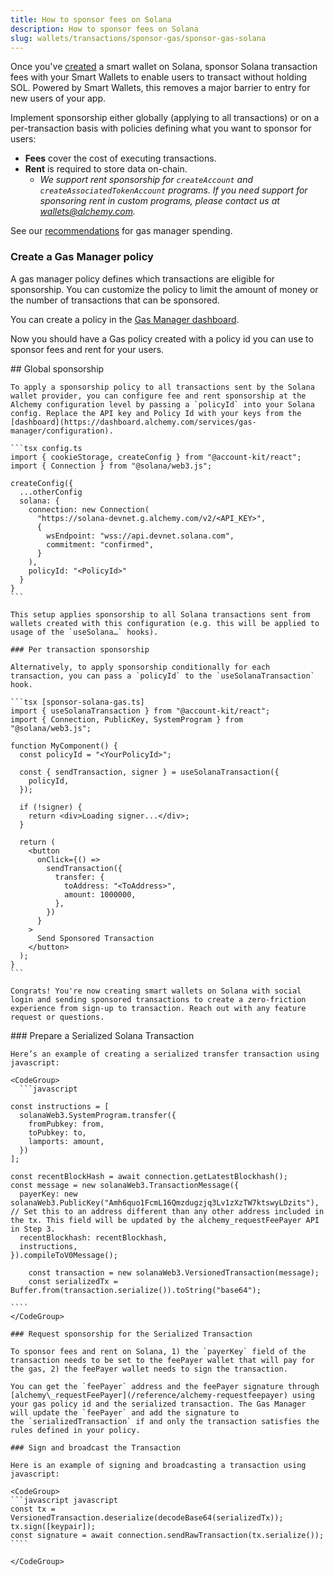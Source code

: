 ```yaml
---
title: How to sponsor fees on Solana
description: How to sponsor fees on Solana
slug: wallets/transactions/sponsor-gas/sponsor-gas-solana
---
```


Once you've [created](/docs/wallets/react/solana-wallets/get-started) a smart wallet on Solana, sponsor Solana transaction fees with your Smart Wallets to enable users to transact without holding SOL. Powered by Smart Wallets, this removes a major barrier to entry for new users of your app.

Implement sponsorship either globally (applying to all transactions) or on a per-transaction basis with policies defining what you want to sponsor for users:

- **Fees** cover the cost of executing transactions.
- **Rent** is required to store data on-chain.
  - _We support rent sponsorship for `createAccount` and `createAssociatedTokenAccount` programs. If you need support for sponsoring rent in custom programs, please contact us at [wallets@alchemy.com](mailto:wallets@alchemy.com)._

See our [recommendations](https://www.alchemy.com/support/best-practices-to-limit-gas-manager-spend) for gas manager spending.

### Create a Gas Manager policy

A gas manager policy defines which transactions are eligible for sponsorship. You can customize the policy to limit the amount of money or the number of transactions that can be sponsored.

You can create a policy in the [Gas Manager dashboard](https://dashboard.alchemy.com/gas-manager/policy/create/?a=api-docs).

Now you should have a Gas policy created with a policy id you can use to sponsor fees and rent for your users.

<Tabs>
  <Tab title="React">
    ## Global sponsorship

    To apply a sponsorship policy to all transactions sent by the Solana wallet provider, you can configure fee and rent sponsorship at the Alchemy configuration level by passing a `policyId` into your Solana config. Replace the API key and Policy Id with your keys from the [dashboard](https://dashboard.alchemy.com/services/gas-manager/configuration).

    ```tsx config.ts
    import { cookieStorage, createConfig } from "@account-kit/react";
    import { Connection } from "@solana/web3.js";

    createConfig({
      ...otherConfig
      solana: {
        connection: new Connection(
          "https://solana-devnet.g.alchemy.com/v2/<API_KEY>",
          {
            wsEndpoint: "wss://api.devnet.solana.com",
            commitment: "confirmed",
          }
        ),
        policyId: "<PolicyId>"
      }
    }
    ```

    This setup applies sponsorship to all Solana transactions sent from wallets created with this configuration (e.g. this will be applied to usage of the `useSolana…` hooks).

    ### Per transaction sponsorship

    Alternatively, to apply sponsorship conditionally for each transaction, you can pass a `policyId` to the `useSolanaTransaction` hook.

    ```tsx [sponsor-solana-gas.ts]
    import { useSolanaTransaction } from "@account-kit/react";
    import { Connection, PublicKey, SystemProgram } from "@solana/web3.js";

    function MyComponent() {
      const policyId = "<YourPolicyId>";

      const { sendTransaction, signer } = useSolanaTransaction({
        policyId,
      });

      if (!signer) {
        return <div>Loading signer...</div>;
      }

      return (
        <button
          onClick={() =>
            sendTransaction({
              transfer: {
                toAddress: "<ToAddress>",
                amount: 1000000,
              },
            })
          }
        >
          Send Sponsored Transaction
        </button>
      );
    }
    ```

    Congrats! You're now creating smart wallets on Solana with social login and sending sponsored transactions to create a zero-friction experience from sign-up to transaction. Reach out with any feature request or questions.

  </Tab>
  <Tab title="APIs">
    ### Prepare a Serialized Solana Transaction

    Here’s an example of creating a serialized transfer transaction using javascript:

    <CodeGroup>
      ```javascript

    const instructions = [
      solanaWeb3.SystemProgram.transfer({
        fromPubkey: from,
        toPubkey: to,
        lamports: amount,
      })
    ];

    const recentBlockHash = await connection.getLatestBlockhash();
    const message = new solanaWeb3.TransactionMessage({
      payerKey: new solanaWeb3.PublicKey("Amh6quo1FcmL16Qmzdugzjq3Lv1zXzTW7ktswyLDzits"), // Set this to an address different than any other address included in the tx. This field will be updated by the alchemy_requestFeePayer API in Step 3.
      recentBlockhash: recentBlockhash,
      instructions,
    }).compileToV0Message();

        const transaction = new solanaWeb3.VersionedTransaction(message);
        const serializedTx = Buffer.from(transaction.serialize()).toString("base64");

    ````
    </CodeGroup>

    ### Request sponsorship for the Serialized Transaction

    To sponsor fees and rent on Solana, 1) the `payerKey` field of the transaction needs to be set to the feePayer wallet that will pay for the gas, 2) the feePayer wallet needs to sign the transaction.

    You can get the `feePayer` address and the feePayer signature through [alchemy\_requestFeePayer](/reference/alchemy-requestfeepayer) using your gas policy id and the serialized transaction. The Gas Manager will update the `feePayer` and add the signature to the `serializedTransaction` if and only the transaction satisfies the rules defined in your policy.

    ### Sign and broadcast the Transaction

    Here is an example of signing and broadcasting a transaction using javascript:

    <CodeGroup>
    ```javascript javascript
    const tx = VersionedTransaction.deserialize(decodeBase64(serializedTx));
    tx.sign([keypair]);
    const signature = await connection.sendRawTransaction(tx.serialize());
    ````

    </CodeGroup>

  </Tab>
</Tabs>
